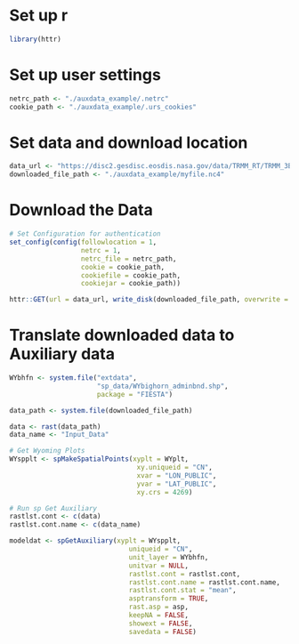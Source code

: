 # Set up r
```r
library(httr)
```

# Set up user settings
```r
netrc_path <- "./auxdata_example/.netrc"
cookie_path <- "./auxdata_example/.urs_cookies"
```

# Set data and download location

```r

data_url <- "https://disc2.gesdisc.eosdis.nasa.gov/data/TRMM_RT/TRMM_3B42RT_Daily.7/2000/03/3B42RT_Daily.20000301.7.nc4"
downloaded_file_path <- "./auxdata_example/myfile.nc4"
```

# Download the Data
```r
# Set Configuration for authentication
set_config(config(followlocation = 1,
                  netrc = 1,
                  netrc_file = netrc_path,
                  cookie = cookie_path,
                  cookiefile = cookie_path,
                  cookiejar = cookie_path))

httr::GET(url = data_url, write_disk(downloaded_file_path, overwrite = TRUE))
```


# Translate downloaded data to Auxiliary data

```r
WYbhfn <- system.file("extdata",
                      "sp_data/WYbighorn_adminbnd.shp",
                      package = "FIESTA")

data_path <- system.file(downloaded_file_path)

data <- rast(data_path)
data_name <- "Input_Data"

# Get Wyoming Plots
WYspplt <- spMakeSpatialPoints(xyplt = WYplt,
                                xy.uniqueid = "CN",
                                xvar = "LON_PUBLIC",
                                yvar = "LAT_PUBLIC",
                                xy.crs = 4269)

# Run sp Get Auxiliary
rastlst.cont <- c(data)
rastlst.cont.name <- c(data_name)

modeldat <- spGetAuxiliary(xyplt = WYspplt,
                              uniqueid = "CN",
                              unit_layer = WYbhfn,
                              unitvar = NULL,
                              rastlst.cont = rastlst.cont,
                              rastlst.cont.name = rastlst.cont.name,
                              rastlst.cont.stat = "mean",
                              asptransform = TRUE,
                              rast.asp = asp,
                              keepNA = FALSE,
                              showext = FALSE,
                              savedata = FALSE)

```